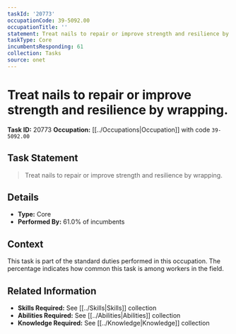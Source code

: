 ```yaml
---
taskId: '20773'
occupationCode: 39-5092.00
occupationTitle: ''
statement: Treat nails to repair or improve strength and resilience by wrapping.
taskType: Core
incumbentsResponding: 61
collection: Tasks
source: onet
---
```

# Treat nails to repair or improve strength and resilience by wrapping.

**Task ID:** 20773
**Occupation:** [[../Occupations|Occupation]] with code `39-5092.00`

## Task Statement

> Treat nails to repair or improve strength and resilience by wrapping.

## Details

- **Type:** Core
- **Performed By:** 61.0% of incumbents

## Context

This task is part of the standard duties performed in this occupation. The percentage indicates how common this task is among workers in the field.

## Related Information

- **Skills Required:** See [[../Skills|Skills]] collection
- **Abilities Required:** See [[../Abilities|Abilities]] collection
- **Knowledge Required:** See [[../Knowledge|Knowledge]] collection
